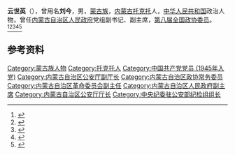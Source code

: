 '''云世英'''（{{bd|1924年||2021年|2月5日|catIdx=Yun}}），曾用名'''刘今'''，男，[[蒙古族|蒙古族]]，[[内蒙古|内蒙古]][[托克托|托克托]]人，[[中华人民共和国|中华人民共和国]]政治人物，曾任[[内蒙古自治区人民政府|内蒙古自治区人民政府]]党组副书记、副主席，[[第八届全国政协委员|第八届全国政协委员]]。<ref>{{Cite book|title=历届全国政协委员人名辞典|author=|publisher=中国国际广播出版社|year=1996|isbn=9787507813746|location=北京|pages=}}</ref><ref>{{Cite book|title=中华人民共和国职官志|author=何虎生, 李耀东, 向常福主编|publisher=中国社会出版社|year=2003|isbn=9787800883934|location=北京|pages=}}</ref><ref>{{Cite book|title=20世纪中华人物名字号辞典|author=周家珍编著|publisher=法律出版社|year=2000|isbn=9787503628320|location=北京|pages=}}</ref><ref>{{cite book|title=中囯人名大辞典·当代人物卷|author=廖盖隆等编|year=1990|publisher=上海辞书出版社|location=上海|page=}}</ref><ref>{{Cite web|title=云世英同志逝世|url=http://news.cpd.com.cn/n3559/202102/t20210213_955163.html|accessdate=2021-02-13|work=中国警察网}}{{Dead link}}</ref>

== 参考资料 ==
{{reflist}}

{{Authority control}}
{{DEFAULTSORT:Y}}
[[Category:蒙古族人物|Category:蒙古族人物]]
[[Category:托克托人|Category:托克托人]]
[[Category:中国共产党党员_(1945年入党)|Category:中国共产党党员 (1945年入党)]]
[[Category:内蒙古自治区公安厅副厅长|Category:内蒙古自治区公安厅副厅长]]
[[Category:内蒙古自治区政协常务委员|Category:内蒙古自治区政协常务委员]]
[[Category:内蒙古自治区革命委员会副主任|Category:内蒙古自治区革命委员会副主任]]
[[Category:内蒙古自治区人民政府副主席|Category:内蒙古自治区人民政府副主席]]
[[Category:内蒙古自治区公安厅厅长|Category:内蒙古自治区公安厅厅长]]
[[Category:中央纪委驻公安部纪检组组长|Category:中央纪委驻公安部纪检组组长]]

{{中国人物小作品}}